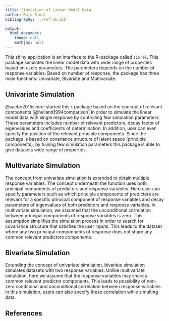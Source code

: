 ```yaml
---
title: Simulation of Linear Model Data
author: Raju Rimal
bibliography: ../ref-db.bib

output: 
  html_document:
    theme: null
    mathjax: null
---
```



This shiny application is an interface to the R-package called `simrel`. This package simulates the linear model data with wide range of properties based on users parameters. The parameters depends on the number of response variables. Based on number of response, the package has three main functions: Univariate, Bivariate and Multivariate. 

## Univariate Simulation
@saebo2015simrel started this r-package based on the concept of relevant components [@helland1994comparison] in order to simulate the linear model data with single response by controlling few simulation parameters. These parameters includes number of relevant predictors, decay factor of eigenvalues and coefficients of determination. In addition, user can even specify the position of the relevant principle components. Since the package is based on covariance structure of latent space (principle components), by tuining few simulation parameters this package is able to give datasets wide range of properties.

## Multivariate Simulation
The concept from univariate simulation is extended to obtain multiple response variables. The concept underneath the function uses both principal components of predictors and response variables. Here user can specify parameters such as which principle components of predictors are relevant for a specific principal component of response variables and decay parameters of eigenvalues of both predictors and response variables. In multivariate simulation, we assumed that the unconditional correlation between principal components of response variables is zero. This assumption simplifies the simulation process in order to search for covariance structure that satisfies the user inputs. This leads to the dataset where any two principal componnents of response does not share any common relevant predictors components.

## Bivariate Simulation
Extending the concept of univariate simulation, bivariate simulation simulates datasets with two response variables. Unlike multivariate simulation, here we assume that the response variables may share a common relevent predictor components. This leads to possibility of non-zero conditional and unconditional correlation between response variables. In this simulation, users can also specify these correlation while simulting data.


## References